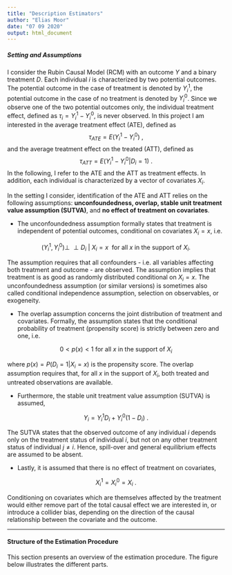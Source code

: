 ```yaml
---
title: "Description Estimators"
author: "Elias Moor"
date: "07 09 2020"
output: html_document
---
```

##### Setting and Assumptions
I consider the Rubin Causal Model (RCM) with an outcome $Y$ and a binary treatment $D$. Each individual $i$ is characterized by two potential outcomes. The potential outcome in the case of treatment is denoted by $Y^1_i$, the potential outcome in the case of no treatment is denoted by $Y^0_i$. Since we observe one of the two potential outcomes only, the individual treatment effect, defined as $\tau_i = Y^1_i - Y^0_i$, is never observed. In this project I am interested in the average treatment effect (ATE), defined as $$ \tau_{ATE} = E(Y^1_i-Y^0_i) \: ,$$ and the average treatment effect on the treated (ATT), defined as $$ \tau_{ATT} = E(Y^1_i-Y^0_i|D_i=1) \: .$$ In the following, I refer to the ATE and the ATT as treatment effects. In addition, each individual is characterized by a vector of covariates $X_i$.

In the setting I consider, identification of the ATE and ATT relies on the following assumptions: **unconfoundedness, overlap, stable unit treatment value assumption (SUTVA)**, and **no effect of treatment on covariates**. 
    
- The unconfoundedness assumption formally states that treatment is independent of potential outcomes, conditional on covariates $X_i = x$, i.e.

$$    (Y^1_i, Y^0_i) \perp \!\!\! \perp   D_i \: |  \: X_i = x \: \text{ for all } x \text { in the support of } X_i. $$

The assumption requires that all confounders - i.e. all variables affecting both treatment and outcome - are observed. The assumption implies that treatment is as good as randomly distributed conditional on $X_i=x$. The unconfoundedness assumption (or similar versions) is sometimes also called conditional independence assumption, selection on observables, or exogeneity.
 

- The overlap assumption concerns the joint distribution of treatment and covariates. Formally, the assumption states that the conditional probability of treatment (propensity score) is strictly between zero and one, i.e.

$$    0 < p(x) < 1 \text{ for all } x \text { in the support of } X_i $$

where $p(x) = P(D_i=1|X_i=x)$ is the propensity score. The overlap assumption requires that, for all $x$ in the support of $X_i$, both treated and untreated observations are available.

- Furthermore, the stable unit treatment value assumption (SUTVA) is assumed,

$$    Y_i = Y_i^1D_i + Y_i^0(1-D_i) \: . $$

The SUTVA states that the observed outcome of any individual $i$ depends only on the treatment status of individual $i$, but not on any other treatment status of individual $j \neq i$. Hence, spill-over and general equilibrium effects are assumed to be absent.

- Lastly, it is assumed that there is no effect of treatment on covariates,

$$    X_i^1 = X_i^0 = X_i  \: . $$

Conditioning on covariates which are themselves affected by the treatment would either remove part of the total causal effect we are interested in, or introduce a collider bias, depending on the direction of the causal relationship between the covariate and the outcome.

***

#### Structure of the Estimation Procedure

This section presents an overview of the estimation procedure. The figure below illustrates the different parts.


